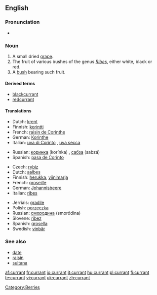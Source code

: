 ==English==

===Pronunciation===
*{{audio|en-uk-currant.ogg|Audio (UK)}}

===Noun===
{{en-noun}}

# A small dried [[grape]].
# The fruit of various bushes of the genus ''[[Ribes]]'', either white, black or red.
# A [[bush]] bearing such fruit.

====Derived terms====
*[[blackcurrant]]
*[[redcurrant]]

====Translations====
{{trans-top|A small dried grape}}
*Dutch: [[krent]] {{f}}
*Finnish: [[korintti]]
*French: [[raisin de Corinthe]] {{m}}
*German: [[Korinthe]] {{f}}
*Italian: [[uva di Corinto]] {{f}}, [[uva secca]] {{f}}
{{trans-mid}}
*Russian: [[коринка]] (korínka) {{f}}, [[сабза]] (sabzá) {{f}}
*Spanish: [[pasa de Corinto]]
{{trans-bottom}}

{{trans-top|The fruit of various bushes of the genus Ribes}}
* Czech: [[rybíz]] {{m}}
*Dutch: [[aalbes]] {{f}}
*Finnish: [[herukka]], [[viinimarja]]
*French: [[groseille]] {{f}}
*German: [[Johannisbeere]] {{f}}
*Italian: [[ribes]]
{{trans-mid}}
*Jèrriais: [[gradile]] {{f}}
*Polish: [[porzeczka]] {{f}}
*Russian: [[смородина]] (smoródina) {{f}}
*Slovene: [[ribez]] {{m}}
*Spanish: [[grosella]]
*Swedish: [[vinbär]] {{n}}
{{trans-bottom}}

===See also===
*[[date]]
*[[raisin]]
*[[sultana]]

[[Category:Berries]]

[[af:currant]]
[[fr:currant]]
[[io:currant]]
[[it:currant]]
[[hu:currant]]
[[pl:currant]]
[[fi:currant]]
[[te:currant]]
[[vi:currant]]
[[uk:currant]]
[[zh:currant]]